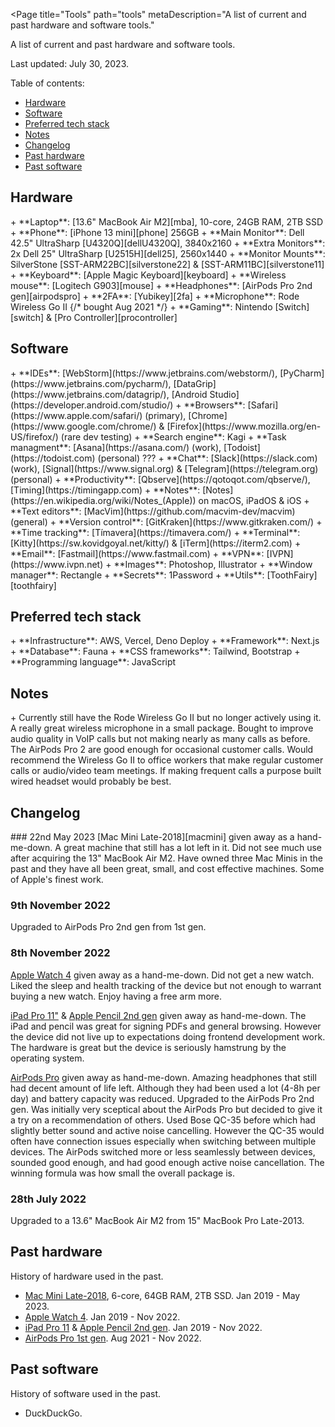 
<Page
  title="Tools"
  path="tools"
  metaDescription="A list of current and past hardware and software tools."
>

A list of current and past hardware and software tools.

Last updated: July 30, 2023.

Table of contents:
+ [Hardware](#hardware)
+ [Software](#software)
+ [Preferred tech stack](#techstack)
+ [Notes](#notes)
+ [Changelog](#changelog)
+ [Past hardware](#past-hardware)
+ [Past software](#past-software)

<h2 id="hardware">Hardware</h2>
+ **Laptop**: [13.6" MacBook Air M2][mba], 10-core, 24GB RAM, 2TB SSD
+ **Phone**: [iPhone 13 mini][phone] 256GB
+ **Main Monitor**: Dell 42.5" UltraSharp [U4320Q][dellU4320Q], 3840x2160
+ **Extra Monitors**: 2x Dell 25" UltraSharp [U2515H][dell25], 2560x1440
+ **Monitor Mounts**: SilverStone [SST-ARM22BC][silverstone22] &
[SST-ARM11BC][silverstone11]
+ **Keyboard**: [Apple Magic Keyboard][keyboard]
+ **Wireless mouse**: [Logitech G903][mouse]
+ **Headphones**: [AirPods Pro 2nd gen][airpodspro]
+ **2FA**: [Yubikey][2fa]
+ **Microphone**: Rode Wireless Go II {/* bought Aug 2021 */}
+ **Gaming**: Nintendo [Switch][switch] & [Pro Controller][procontroller]

<h2 id="software">Software</h2>
+ **IDEs**: [WebStorm](https://www.jetbrains.com/webstorm/),
[PyCharm](https://www.jetbrains.com/pycharm/),
[DataGrip](https://www.jetbrains.com/datagrip/),
[Android Studio](https://developer.android.com/studio/)
+ **Browsers**: [Safari](https://www.apple.com/safari/) (primary),
[Chrome](https://www.google.com/chrome/) &
[Firefox](https://www.mozilla.org/en-US/firefox/) (rare dev testing)
+ **Search engine**: Kagi
+ **Task managment**: [Asana](https://asana.com/) (work),
[Todoist](https://todoist.com) (personal) ???
+ **Chat**: [Slack](https://slack.com) (work),
[Signal](https://www.signal.org) &
[Telegram](https://telegram.org) (personal)
+ **Productivity**: [Qbserve](https://qotoqot.com/qbserve/),
[Timing](https://timingapp.com)
+ **Notes**: [Notes](https://en.wikipedia.org/wiki/Notes_(Apple)) on macOS,
iPadOS & iOS
+ **Text editors**: [MacVim](https://github.com/macvim-dev/macvim) (general)
+ **Version control**: [GitKraken](https://www.gitkraken.com/)
+ **Time tracking**: [Tímavera](https://timavera.com/)
+ **Terminal**: [Kitty](https://sw.kovidgoyal.net/kitty/) &
[iTerm](https://iterm2.com)
+ **Email**: [Fastmail](https://www.fastmail.com)
+ **VPN**: [IVPN](https://www.ivpn.net)
+ **Images**: Photoshop, Illustrator
+ **Window manager**: Rectangle
+ **Secrets**: 1Password
+ **Utils**: [ToothFairy][toothfairy]

<h2 id="techstack">Preferred tech stack</h2>
+ **Infrastructure**: AWS, Vercel, Deno Deploy
+ **Framework**: Next.js
+ **Database**: Fauna
+ **CSS frameworks**: Tailwind, Bootstrap
+ **Programming language**: JavaScript

<h2 id="notes">Notes</h2>
+ Currently still have the Rode Wireless Go II but no longer actively using it.
  A really great wireless microphone in a small package. Bought to improve
  audio quality in VoIP calls but not making nearly as many calls as before.
  The AirPods Pro 2 are good enough for occasional customer calls. Would
  recommend the Wireless Go II to office workers that make regular customer
  calls or audio/video team meetings. If making frequent calls a purpose
  built wired headset would probably be best.


<h2 id="changelog">Changelog</h2>
### 22nd May 2023
[Mac Mini Late-2018][macmini] given away as a hand-me-down. A great machine
that still has a lot left in it. Did not see much use after acquiring the 13"
MacBook Air M2. Have owned three Mac Minis in the past and they have all been
great, small, and cost effective machines. Some of Apple's finest work.

### 9th November 2022
Upgraded to AirPods Pro 2nd gen from 1st gen.

### 8th November 2022
[Apple Watch 4][watch] given away as a hand-me-down. Did not get a new watch.
Liked the sleep and health tracking of the device but not enough to warrant
buying a new watch. Enjoy having a free arm more.

[iPad Pro 11"][ipadpro] & [Apple Pencil 2nd gen][applepencil] given away as
hand-me-down. The iPad and pencil was great for signing PDFs and general
browsing. However the device did not live up to expectations doing frontend
development work. The hardware is great but the device is seriously hamstrung
by the operating system.

[AirPods Pro][airpodspro] given away as hand-me-down. Amazing headphones that
still had decent amount of life left. Although they had been used a lot (4-8h
per day) and battery capacity was reduced. Upgraded to the AirPods Pro 2nd gen.
Was initially very sceptical about the AirPods Pro but decided to give it a try
on a recommendation of others. Used Bose QC-35 before which had slightly better
sound and active noise cancelling. However the QC-35 would often have
connection issues especially when switching between multiple devices. The
AirPods switched more or less seamlessly between devices, sounded good enough,
and had good enough active noise cancellation. The winning formula was how
small the overall package is.

### 28th July 2022
Upgraded to a 13.6" MacBook Air M2 from 15" MacBook Pro Late-2013.

<h2 id="past-hardware">Past hardware</h2>
History of hardware used in the past.

+ [Mac Mini Late-2018][macmini], 6-core, 64GB RAM, 2TB SSD. Jan 2019 - May 2023.
+ [Apple Watch 4][watch]. Jan 2019 - Nov 2022.
+ [iPad Pro 11][ipadpro] & [Apple Pencil 2nd gen][applepencil]. Jan 2019 -
  Nov 2022.
+ [AirPods Pro 1st gen][airpodspro]. Aug 2021 - Nov 2022.

<h2 id="past-software">Past software</h2>
History of software used in the past.

+ DuckDuckGo.

[macmini]: https://everymac.com/systems/apple/mac_mini/specs/mac-mini-core-i7-3.2-late-2018-specs.html
[mba]: https://everymac.com/systems/apple/macbook-air/specs/macbook-air-m2-8-core-cpu-10-core-gpu-13-2022-specs.html
[dellU4320Q]: https://www.dell.com/en-us/work/shop/dell-ultrasharp-43-4k-usb-c-monitor-u4320q/apd/210-avke/monitors-monitor-accessories
[dell25]: https://www.tftcentral.co.uk/reviews/dell_u2515h.htm
[silverstone22]: https://www.silverstonetek.com/product.php?pid=412
[silverstone11]: https://www.silverstonetek.com/product.php?pid=408
[keyboard]: https://en.m.wikipedia.org/wiki/Magic_Keyboard
[mouse]: https://www.logitechg.com/en-us/products/gaming-mice/g903-wireless-gaming-mouse.html
[chair]: https://en.m.wikipedia.org/wiki/Aeron_chair
[desk]: https://m2.ikea.com/us/en/p/vaestanby-table-dark-brown-vaestana-dark-brown-s59040344/
[airpodspro]: https://en.wikipedia.org/wiki/AirPods_Pro
[phone]: https://en.wikipedia.org/wiki/IPhone_13
[tablet]: https://en.wikipedia.org/wiki/IPad_Pro
[ipadpro]: https://en.wikipedia.org/wiki/IPad_Pro
[watch]: https://en.m.wikipedia.org/wiki/Apple_Watch
[switch]: https://www.nintendo.com/switch/
[procontroller]: https://en.m.wikipedia.org/wiki/Nintendo_Switch_Pro_Controller
[2fa]: https://www.yubico.com
[applepencil]: https://en.m.wikipedia.org/wiki/Apple_Pencil
[toothfairy]: https://apps.apple.com/us/app/toothfairy/id1191449274?mt=12

</Page>